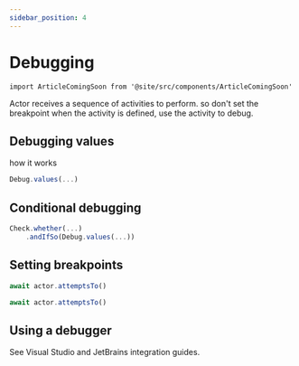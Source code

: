```yaml
---
sidebar_position: 4
---
```


# Debugging

```mdx-code-block
import ArticleComingSoon from '@site/src/components/ArticleComingSoon'
```

<ArticleComingSoon />

Actor receives a sequence of activities to perform.
so don't set the breakpoint when the activity is defined,
use the activity to debug.

## Debugging values

how it works

```typescript
Debug.values(...)
```

## Conditional debugging

```typescript
Check.whether(...)
    .andIfSo(Debug.values(...))
```

## Setting breakpoints

```typescript
await actor.attemptsTo()

await actor.attemptsTo()
```


## Using a debugger

See Visual Studio and JetBrains integration guides.
